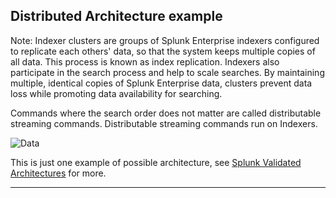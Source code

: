 ## Distributed Architecture example 
Note: Indexer clusters are groups of Splunk Enterprise indexers configured to replicate each others' data, so that the system keeps multiple copies of all data.
 This process is known as index replication. Indexers also participate in the search process and help to scale searches.
  By maintaining multiple, identical copies of Splunk Enterprise data, clusters prevent data loss while promoting data availability for searching.

Commands where the search order does not matter are called distributable streaming commands. Distributable streaming commands run on Indexers.

![Data](/static/app/splunk4champions2/images/dist_architecture.png)

This is just one example of possible architecture, see [Splunk Validated Architectures](https://www.splunk.com/pdfs/technical-briefs/splunk-validated-architectures.pdf) for more. 
___
